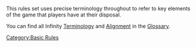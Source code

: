 {{Section-basic-rules}}


This rules set uses precise terminology throughout to refer to key elements of the game that players have at their disposal. 

You can find all Infinity [[Terminology]] and [[Alignment]] in the [[Glossary]].



[[Category:Basic Rules]]